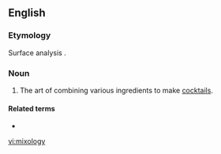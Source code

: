 ==English==
{{wikipedia}}

===Etymology===
{{back-form|mixologist|lang=en}} Surface analysis {{suffix|mix|ology|lang=en}}.

===Noun===
{{en-noun|-|mixologies}}

# {{lb|en|slang}} The art of combining various ingredients to make [[cocktail]]s.

====Related terms====
* {{l|en|mixologist}}

[[vi:mixology]]